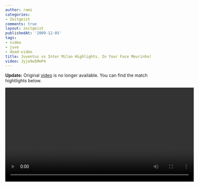 ```yaml
---
author: rami
categories:
- Zeitgeist
comments: true
layout: zeitgeist
publishedAt: '2009-12-05'
tags:
- video
- juve
- dead-video
title: Juventus vs Inter Milan Highlights. In Your Face Mourinho!
video: Jyja9w5MeP4
---
```


__Update:__ Original [video](https://www.youtube-nocookie.com/embed/Jyja9w5MeP4) is no longer available. You can find the match hightlights below.

<video controls width="600">
    <source src="/assets/videos/content/zeitgeist/juve-inter-highlights-in-your-face-mourinho.mp4"
            type="video/mp4"/>
    Sorry, your browser doesn't support embedded videos.
</video>
  
